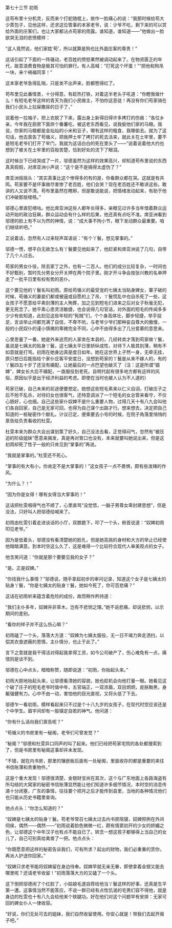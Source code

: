 

第七十三节 初雨

这苟布里十分机灵，反而来个打蛇随棍上，故作一脸痛心的说：“我那时候给苟大少蒸包子，见他这样，还求这位管事的本家老爷，说：少爷不吃，剩下来的可以赏给外面的庄客们，也让大家都沾点苟家的雨露。谁知道，谁知道――”他做出一脸欲哭无泪的悲愤模样：

“这人竟然说，他们家姓‘苟’，所以就算是狗也比外面庄客的尊贵！”

这话引起了下面的一阵骚动，老百姓的愤怒果然被调动起来了。在物资匮乏的年代，故意浪费食物是极其可怕的罪行。有人高喊：“打死这个坏蛋！”“把他和狗吊一块，来个祸福同享！”

这本家老爷急得乱喘，只是发不出声来，脸都憋得红了。

苟布里见此番情景，十分得意，有趁热打铁，对着这半老头子吼道：“你瞪我做什么！有短毛老爷这样的青天为我们小民做主，不怕你这恶徒！再没有你们苟家骑在我们小民头上拉屎撒尿的日子了，”

说着他一拉袖子，把上衣脱了下来，露出身上新得旧得许多拷打的伤痕：“各位乡亲，今年我在厨房下面烘个番薯吃，被这老东西看见，说我偷他们家的马粮。我说，你家的马粮都是金灿灿的小米和豆子，哪有这样的粗食，我哪偷去。就为了这句话，他去禀告了苟循义，把我押土牢了拷打的死去活来，就此关在土牢里，要不是短毛老爷们打开了牢门，我就为这话白白的死在里头了――”说着说着他大约也想到了被关在土牢里的百般苦楚，恰到好处的流下了眼泪。

这时候台下已经哭成了一片，邬德虽然为这样的效果高兴，却知道苟布里说的东西真真假假，对席亚洲小声说：“这个是不是搞得太虚伪了？”

席亚洲摇摇头：“其实真事比这个惨得多的有的是，你看群众都在哭。这就是有共鸣。苟家要不是坏事做尽害惨了老百姓，他们会哭？现在老百姓还不敢讲这些。敢讲的人又说不清。苟布里虽然在瞎掰，但是敢说能说，把情绪发动起来，有助于他们冲破那层桎梏。”

邬德心里直犯嘀咕。他比席亚洲这些人都年长得多，亲眼见过许多当年借着群众运动开始的政治狂飙，群众运动会有什么样的后果，他还真有点吃不准。席亚洲看到邬德的脸上有不以为然的神情，说：“成大事不拘小节，眼下发动群众最重要。咱们继续听吧。”

正说着话，忽然有人过来轻声耳语说：“有个丫鬟，想见掌事的。”

邬德一愣，想平白无故怎么有丫鬟要见他起来了，他赶紧和席亚洲说了几句，自带了几个人过去。

苟家的男女仆役，除去家丁之外，也有一二百人。他们的成分比较复杂，一时间也不好甄别，暂时先分男女分开关押在两个院子里。刚才开斗争会按张兴教的名单押走了一批平日里有权有势的恶仆。

这个要见他的丫鬟名叫初雨。原给苟循义的最受宠的七姨太当贴身婢女，寨子破的时候，苟循义的妻妾们都或被逼或自愿的上了吊，丫鬟慌乱中也自杀死了一些，这女孩子不愿意给平素刻薄的主人殉葬，加之见到短毛们进来之后对女子秋毫无犯，更无死念了。她平素心思灵活敏捷，也会说得几句官话，对外面的短毛的传闻多多少少有些知道，此刻见这些年轻的“髡贼”们，个个身高体壮，脚步轻捷，举手投足，言谈举止间都充满了自信，不卑不吭，与老爷少爷们那种妄自尊大的傲慢，一般的小民奴仆的谨小慎微的卑微完全不同，心中不由得多出了几分爱慕的意思来。

心里思量了一番，她是外来逃荒的人家卖在本县的，几经转卖才落到苟家做丫鬟，虽说是七姨太的贴身丫鬟，这七姨太平日里娇纵成性，对待下人极其刻薄，稍有不如意就是打骂。初雨在她身边真是度日如年。她在这世界上孑然一身，无牵无挂，原只想日后能指给个家仆庄客平安度日，没想到苟家的丫鬟是从来不嫁人的，有的丫鬟四五十岁了还没有婚配，让她最后的一点巴望也破灭了（注：这是所谓“锢婢”，婢女长大后不婚配，一直服役到老死。自明代起有很多地方都有这样的风俗，原因似乎是出于经济利益的考虑。即使在当时也被人认为不人道的）

苟家已破，自己未来的前途便要想定。她想这些短毛素来以仁义自诩，打破庄子之后不抢不乱杀，对待妇女也很客气，还特意调派了一个短毛的女总管来看守，不仅心肠好，心也细。自己这些家仆奴婢不是什么重要人物，过得几天十有八九会叫他们各自回家，自己是无家可回，也得为自己谋个出路才行。想来想去，决定把自己知道的一桩秘密作个献礼。计议已定，便乘要去小号的时候，在院子角落里悄悄的禀告给负责看收的杜雯。

杜雯本来为群众大会出谋划策了好久，自己没法去看，正觉得闷气，忽然有“被压迫的阶级姐妹”愿意来揭发，真是再对胃口也没有，本来就要叫她说出来，但是这初雨却死了性子一般的只肯见到“掌事的”再说。

“我就是掌事的。”杜雯还不死心。

“掌事的有大有小，你肯定不是大掌事的！”这女孩子一点不畏惧，颇有些泼辣的作风。

“为什么？！”

“因为你是女得！哪有女得当大掌事的！”

这话把杜雯咽得气也不顺了，心里直骂“没觉悟，一脑子男尊女卑封建思想”，但是没法，只好叫人把邬德给喊来了。

初雨由杜雯引着走进谈话的小厅，双膝跪下，叩了一个头，俯首说道：“奴婢初雨叩见老爷。”

因为是低着头，邬德没有看清楚她的脸孔，但是她高挑的身材和大方的举止已经使他暗暗满意。到本时空这么久了，这是难得一个比较符合现代人审美观点的女子。

他含笑问道：“你就是那个要要见我的女子？”

“是。正是奴婢。”

“你找我什么事情？”邬德说，随手拿起初步的审问记录，知道这个女子是七姨太的贴身丫鬟，“你是七姨太的贴身丫鬟，她如今死了，你可否悲痛？”

这话在初雨听来蕴含着危险的成份，故而稍作矜持道：

“我们主仆多年，奴婢并非草木，岂有不悲悯之理。”她不说悲痛，却说悲悯，以示期间的差别。

“看你的样子并不这么伤心嘛？”

初雨磕了一个头，落落大方道：“奴婢为七姨太服役，无一日不竭力奔走洒扫，以偿其衣食遮蔽的恩情，主仆情分，也止于此了。”

言下之意就是我干得活对得起我拿得工资，如今公司破产了，伤心难免有一点，痛惜则是谈不到。

邬德在心中点头，暗暗称赞，随即说道：“初雨，你抬起头来。”

初雨大胆地抬起头来，让邬德看清她的容貌，她也趁机会向他打量一眼。她看见这个破了庄子的短毛老爷时值中年，五官端正，一双浓眉，双目炯炯，皮肤黝黑，身躯强健有力。心中不由一动，害怕他的目光直视，又将头低了下去。

邬德乍一看初雨，模样看起来只不过是个十八九岁的女孩子，在现代时空应该还是个中学生。眉宇间却有一股镇定自若的神气。他问道：

“你有什么话向我们禀告呢？”

“苟循义的书房里有一秘阁，老爷们可曾发觉？”

“秘阁？”邬德和杜雯异口同声的叫了起来。他们已经把苟家宅院的各处都搜索到了，但是书房里有秘阁这事却并未发现。

“不错，就在内书房，那里的镶嵌板后面有一处秘阁，里面收存的都是重要的来往书信账薄和贵重物件。”

这是个重大发现！邬德很清楚，金银财宝尚在其次，这个与广东地面上各路海盗有所勾结的大窝家的秘密书信账薄显然能让他们知道许多细节情况，本时空的消息传递十分闭塞，广东的事情，往往要个把月之后才能传到县里，当地的各种情况他们也只能从历史书籍里查询。

他点点头：“你怎么知道的？”

“奴婢是七姨太的贴身丫鬟。苟老爷常召七姨太过去内书房陪寝，奴婢照例在外间伺侯，偶然――偶然――”初雨说着脸色微微一红，颇有情窦初开的少女的娇媚之色，让邬德这个中年汉子也有点不能自已了。转念一想这孩子都够得上当自己的女儿了，自己可别真给禽兽了一把。他点点头：

“你既愿意把这样的秘密告诉我们，可有所求？起出的财物，我们必重重的赏你，再派人护送你回家。”

“奴婢只求老爷能将奴婢留在身边侍奉。奴婢早就无亲无眷，即使拿着金银又能去哪里呢？还请老爷收留！”初雨落落大方的又磕了一个头。

这下倒把邬德闹了个红脸了，小姑娘毛遂自荐给他当丫鬟这样的好事，还真是生平第一遭。这事情当然不能答应，不说一群已经有点性饥渴的宅男们容不得他，就是身边的杜雯也十有八九会给他来个铁腿功。好在他们对这个问题早有安排：无家可回的婢女仆人一律收容。

“好说，你们无处可去的姐妹，我们自然收留使用。你安心就是！带我们去起开阁子吧。”

